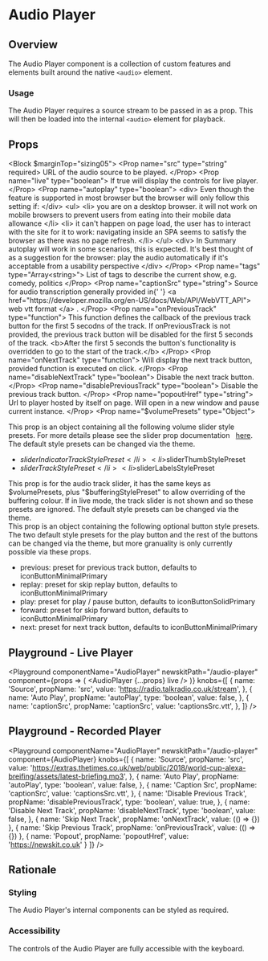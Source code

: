 


# Audio Player

## Overview

The Audio Player component is a collection of custom features and elements built around the native `<audio>` element.

### Usage

The Audio Player requires a source stream to be passed in as a prop. This will then be loaded into the internal `<audio>` element for playback.

## Props

<Block $marginTop="sizing05">
  <Prop name="src" type="string" required>
    URL of the audio source to be played.
  </Prop>
  <Prop name="live" type="boolean">
    If true will display the controls for live player.
  </Prop>
  <Prop name="autoplay" type="boolean">
    <div>
      Even though the feature is supported in most browser but the browser will
      only follow this setting if:
    </div>
    <ul>
      <li>
        you are on a desktop browser. it will not work on mobile browsers to
        prevent users from eating into their mobile data allowance
      </li>
      <li>
        it can't happen on page load, the user has to interact with the site for
        it to work: navigating inside an SPA seems to satisfy the browser as
        there was no page refresh.
      </li>
    </ul>
    <div>
      In Summary autoplay will work in some scenarios, this is expected. It's
      best thought of as a suggestion for the browser: play the audio
      automatically if it's acceptable from a usability perspective
    </div>
  </Prop>
  <Prop name="tags" type="Array<string>">
    List of tags to describe the current show, e.g. comedy, politics
  </Prop>
  <Prop name="captionSrc" type="string">
    Source for audio transcription generally provided in{' '}
    <a href="https://developer.mozilla.org/en-US/docs/Web/API/WebVTT_API">
      web vtt format
    </a>
    .
  </Prop>
  <Prop name="onPreviousTrack" type="function">
    This function defines the callback of the previous track button
    for the first 5 secodns of the track. 
    If onPreviousTrack is not provided, the previous track button
    will be disabled for the first 5 seconds of the track. <b>After
    the first 5 seconds the button's functionality is overridden
    to go to the start of the track.</b>
  </Prop>
  <Prop name="onNextTrack" type="function">
    Will display the next track button, provided function is executed on click.
  </Prop>
  <Prop name="disableNextTrack" type="boolean">
    Disable the next track button.
  </Prop>
  <Prop name="disablePreviousTrack" type="boolean">
    Disable the previous track button.
  </Prop>
  <Prop name="popoutHref" type="string">
    Url to player hosted by itself on page. Will open in a new window and pause current instance.
  </Prop>
  <Prop name="$volumePresets" type="Object<SliderStylePresets>">
    <div>
      This prop is an object containing all the following volume slider style
      presets. For more details please see the slider prop documentation &nbsp;
      <a href="/components/slider">here</a>. The default style presets can be changed via
      the theme.
    </div>
    <ul>
      <li>$sliderIndicatorTrackStylePreset</li>
      <li>$sliderThumbStylePreset</li>
      <li>$sliderTrackStylePreset</li>
      <li>$sliderLabelsStylePreset</li>
    </ul>
  </Prop>
  <Prop name="$trackPresets" type="Object<SliderStylePresets>">
    This prop is for the audio track slider, it has the same keys as
    $volumePresets, plus "$bufferingStylePreset" to allow overriding of the
    buffering colour. If in live mode, the track slider is not shown and so
    these presets are ignored. The default style presets can be changed via the
    theme.
  </Prop>
  <Prop name="$controlPresets" type="Object<ControlPresets>">
    <div>
      This prop is an object containing the following optional button style
      presets. The two default style presets for the play button and the rest of
      the buttons can be changed via the theme, but more granuality is only
      currently possible via these props.
    </div>
    <ul>
      <li>
        previous: preset for previous track button, defaults to
        iconButtonMinimalPrimary
      </li>
      <li>
        replay: preset for skip replay button, defaults to iconButtonMinimalPrimary
      </li>
      <li>play: preset for play / pause button, defaults to iconButtonSolidPrimary</li>
      <li>
        forward: preset for skip forward button, defaults to
        iconButtonMinimalPrimary
      </li>
      <li>
        next: preset for next track button, defaults to iconButtonMinimalPrimary
      </li>
    </ul>
  </Prop>
</Block>

## Playground - Live Player

<Playground
  componentName="AudioPlayer"
  newskitPath="/audio-player"
  component={props => (
      <AudioPlayer {...props} live />
  )}
  knobs={[
    {
      name: 'Source',
      propName: 'src',
      value: 'https://radio.talkradio.co.uk/stream',
    },
    {
      name: 'Auto Play',
      propName: 'autoPlay',
      type: 'boolean',
      value: false,
    },
    {
      name: 'captionSrc',
      propName: 'captionSrc',
      value: 'captionsSrc.vtt',
    },
  ]}
/>

## Playground - Recorded Player

<Playground
  componentName="AudioPlayer"
  newskitPath="/audio-player"
  component={AudioPlayer}
  knobs={[
    {
      name: 'Source',
      propName: 'src',
      value:
        'https://extras.thetimes.co.uk/web/public/2018/world-cup-alexa-breifing/assets/latest-briefing.mp3',
    },
    {
      name: 'Auto Play',
      propName: 'autoPlay',
      type: 'boolean',
      value: false,
    },
    {
      name: 'Caption Src',
      propName: 'captionSrc',
      value: 'captionsSrc.vtt',
    },
    {
      name: 'Disable Previous Track',
      propName: 'disablePreviousTrack',
      type: 'boolean',
      value: true,
    },
    {
      name: 'Disable Next Track',
      propName: 'disableNextTrack',
      type: 'boolean',
      value: false,
    },
    {
      name: 'Skip Next Track',
      propName: 'onNextTrack',
      value: (() => {})
    },
    { 
      name: 'Skip Previous Track',
      propName: 'onPreviousTrack',
      value: (() => {})
    },
    {
      name: 'Popout',
      propName: 'popoutHref',
      value: 'https://newskit.co.uk'
    }
  ]}
/>

## Rationale

### Styling

The Audio Player's internal components can be styled as required.

### Accessibility

The controls of the Audio Player are fully accessible with the keyboard.
